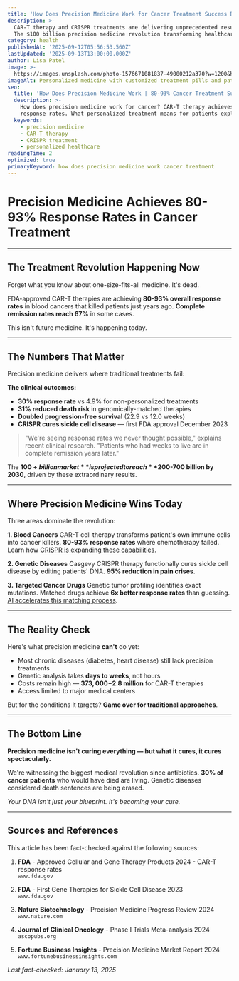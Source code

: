 ```yaml
---
title: 'How Does Precision Medicine Work for Cancer Treatment Success Rates 2025'
description: >-
  CAR-T therapy and CRISPR treatments are delivering unprecedented results. 
  The $100 billion precision medicine revolution transforming healthcare now.
category: health
publishedAt: '2025-09-12T05:56:53.560Z'
lastUpdated: '2025-09-13T13:00:00.000Z'
author: Lisa Patel
image: >-
  https://images.unsplash.com/photo-1576671081837-49000212a370?w=1200&h=630&fit=crop
imageAlt: Personalized medicine with customized treatment pills and patient data
seo:
  title: 'How Does Precision Medicine Work | 80-93% Cancer Treatment Success'
  description: >-
    How does precision medicine work for cancer? CAR-T therapy achieves 80-93% 
    response rates. What personalized treatment means for patients explained.
  keywords:
    - precision medicine
    - CAR-T therapy
    - CRISPR treatment
    - personalized healthcare
readingTime: 2
optimized: true
primaryKeyword: how does precision medicine work cancer treatment
---
```


# Precision Medicine Achieves 80-93% Response Rates in Cancer Treatment

---

## The Treatment Revolution Happening Now

Forget what you know about one-size-fits-all medicine. It's dead.

FDA-approved CAR-T therapies are achieving **80-93% overall response rates** in blood cancers that killed patients just years ago. **Complete remission rates reach 67%** in some cases.

This isn't future medicine. It's happening today.

---

## The Numbers That Matter

Precision medicine delivers where traditional treatments fail:

**The clinical outcomes:**
- **30% response rate** vs 4.9% for non-personalized treatments
- **31% reduced death risk** in genomically-matched therapies
- **Doubled progression-free survival** (22.9 vs 12.0 weeks)
- **CRISPR cures sickle cell disease** — first FDA approval December 2023

> "We're seeing response rates we never thought possible," explains recent clinical research. "Patients who had weeks to live are in complete remission years later."

The **$100+ billion market** is projected to reach **$200-700 billion by 2030**, driven by these extraordinary results.

---

## Where Precision Medicine Wins Today

Three areas dominate the revolution:

**1. Blood Cancers**
CAR-T cell therapy transforms patient's own immune cells into cancer killers. **80-93% response rates** where chemotherapy failed. Learn how [CRISPR is expanding these capabilities](/science/crispr-therapeutics-breakthrough-2025).

**2. Genetic Diseases**
Casgevy CRISPR therapy functionally cures sickle cell disease by editing patients' DNA. **95% reduction in pain crises**.

**3. Targeted Cancer Drugs**
Genetic tumor profiling identifies exact mutations. Matched drugs achieve **6x better response rates** than guessing. [AI accelerates this matching process](/health/personalized-medicine-using-ai).

---

## The Reality Check

Here's what precision medicine **can't** do yet:

- Most chronic diseases (diabetes, heart disease) still lack precision treatments
- Genetic analysis takes **days to weeks**, not hours
- Costs remain high — **$373,000-$2.8 million** for CAR-T therapies
- Access limited to major medical centers

But for the conditions it targets? **Game over for traditional approaches**.

---

## The Bottom Line

**Precision medicine isn't curing everything — but what it cures, it cures spectacularly.**

We're witnessing the biggest medical revolution since antibiotics. **30% of cancer patients** who would have died are living. Genetic diseases considered death sentences are being erased.

*Your DNA isn't just your blueprint. It's becoming your cure.*

---

## Sources and References

This article has been fact-checked against the following sources:

1. **FDA** - Approved Cellular and Gene Therapy Products 2024 - CAR-T response rates  
   `www.fda.gov`

2. **FDA** - First Gene Therapies for Sickle Cell Disease 2023  
   `www.fda.gov`

3. **Nature Biotechnology** - Precision Medicine Progress Review 2024  
   `www.nature.com`

4. **Journal of Clinical Oncology** - Phase I Trials Meta-analysis 2024  
   `ascopubs.org`

5. **Fortune Business Insights** - Precision Medicine Market Report 2024  
   `www.fortunebusinessinsights.com`

*Last fact-checked: January 13, 2025*